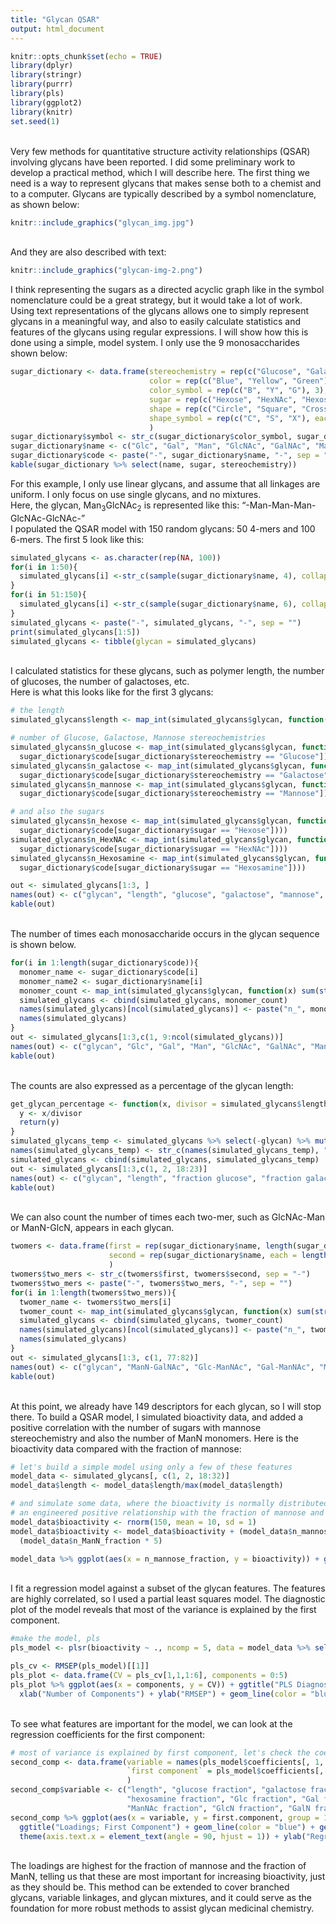 ```yaml
---
title: "Glycan QSAR"
output: html_document
---
```


```r
knitr::opts_chunk$set(echo = TRUE)
library(dplyr)
library(stringr)
library(purrr)
library(pls)
library(ggplot2)
library(knitr)
set.seed(1)
```

<br>
Very few methods for quantitative structure activity relationships (QSAR) involving glycans have been reported. I did some preliminary work to develop a practical method, which I will describe here. The first thing we need is a way to represent glycans that makes sense both to a chemist and to a computer. Glycans are typically described by a symbol nomenclature, as shown below:

```r
knitr::include_graphics("glycan_img.jpg")
```

<br>
And they are also described with text: 

```r
knitr::include_graphics("glycan-img-2.png")
```

I think representing the sugars as a directed acyclic graph like in the symbol nomenclature could be a great strategy, but it would take a lot of work. Using text representations of the glycans allows one to simply represent glycans in a meaningful way, and also to easily calculate statistics and features of the glycans using regular expressions. I will show how this is done using a simple, model system. I only use the 9 monosaccharides shown below:

```r
sugar_dictionary <- data.frame(stereochemistry = rep(c("Glucose", "Galactose", "Mannose"), 3),
                               color = rep(c("Blue", "Yellow", "Green"), 3),
                               color_symbol = rep(c("B", "Y", "G"), 3),
                               sugar = rep(c("Hexose", "HexNAc", "Hexosamine"), each = 3),
                               shape = rep(c("Circle", "Square", "Crossed square"), each = 3),
                               shape_symbol = rep(c("C", "S", "X"), each = 3)
                               )
sugar_dictionary$symbol <- str_c(sugar_dictionary$color_symbol, sugar_dictionary$shape_symbol)
sugar_dictionary$name <- c("Glc", "Gal", "Man", "GlcNAc", "GalNAc", "ManNAc", "GlcN", "GalN", "ManN")
sugar_dictionary$code <- paste("-", sugar_dictionary$name, "-", sep = "")
kable(sugar_dictionary %>% select(name, sugar, stereochemistry))
```

For this example, I only use linear glycans, and assume that all linkages are uniform. I only focus on use single glycans, and no mixtures. 
<br>
Here, the glycan, Man<sub>3</sub>GlcNAc<sub>2</sub> is represented like this: "-Man-Man-Man-GlcNAc-GlcNAc-"
<br>
I populated the QSAR model with 150 random glycans: 50 4-mers and 100 6-mers. The first 5 look like this:



```r
simulated_glycans <- as.character(rep(NA, 100))
for(i in 1:50){
  simulated_glycans[i] <-str_c(sample(sugar_dictionary$name, 4), collapse = "-")
}
for(i in 51:150){
  simulated_glycans[i] <-str_c(sample(sugar_dictionary$name, 6), collapse = "-")
}
simulated_glycans <- paste("-", simulated_glycans, "-", sep = "")
print(simulated_glycans[1:5])
simulated_glycans <- tibble(glycan = simulated_glycans)

```

<br>
I calculated statistics for these glycans, such as polymer length, the number of glucoses, the number of galactoses, etc. 
<br>
Here is what this looks like for the first 3 glycans:
<br>

```r

# the length
simulated_glycans$length <- map_int(simulated_glycans$glycan, function(x) sum(str_count(x, sugar_dictionary$code)))

# number of Glucose, Galactose, Mannose stereochemistries
simulated_glycans$n_glucose <- map_int(simulated_glycans$glycan, function(x) sum(str_count(x, 
  sugar_dictionary$code[sugar_dictionary$stereochemistry == "Glucose"])))
simulated_glycans$n_galactose <- map_int(simulated_glycans$glycan, function(x) sum(str_count(x, 
  sugar_dictionary$code[sugar_dictionary$stereochemistry == "Galactose"])))
simulated_glycans$n_mannose <- map_int(simulated_glycans$glycan, function(x) sum(str_count(x, 
  sugar_dictionary$code[sugar_dictionary$stereochemistry == "Mannose"])))

# and also the sugars
simulated_glycans$n_hexose <- map_int(simulated_glycans$glycan, function(x) sum(str_count(x, 
  sugar_dictionary$code[sugar_dictionary$sugar == "Hexose"])))
simulated_glycans$n_HexNAc <- map_int(simulated_glycans$glycan, function(x) sum(str_count(x, 
  sugar_dictionary$code[sugar_dictionary$sugar == "HexNAc"])))
simulated_glycans$n_Hexosamine <- map_int(simulated_glycans$glycan, function(x) sum(str_count(x, 
  sugar_dictionary$code[sugar_dictionary$sugar == "Hexosamine"])))

out <- simulated_glycans[1:3, ]
names(out) <- c("glycan", "length", "glucose", "galactose", "mannose", "hexose", "HexNAc", "Hexosamine")
kable(out)
```

<br>
The number of times each monosaccharide occurs in the glycan sequence is shown below.
<br>

```r
for(i in 1:length(sugar_dictionary$code)){
  monomer_name <- sugar_dictionary$code[i]
  monomer_name2 <- sugar_dictionary$name[i]
  monomer_count <- map_int(simulated_glycans$glycan, function(x) sum(str_count(x, monomer_name)))
  simulated_glycans <- cbind(simulated_glycans, monomer_count)
  names(simulated_glycans)[ncol(simulated_glycans)] <- paste("n_", monomer_name2, sep = "")
  names(simulated_glycans)
}
out <- simulated_glycans[1:3,c(1, 9:ncol(simulated_glycans))]
names(out) <- c("glycan", "Glc", "Gal", "Man", "GlcNAc", "GalNAc", "ManNAc", "GlcN", "GalN", "ManN")
kable(out)

```

<br>
The counts are also expressed as a percentage of the glycan length:
<br>

```r
get_glycan_percentage <- function(x, divisor = simulated_glycans$length){
  y <- x/divisor
  return(y)
}
simulated_glycans_temp <- simulated_glycans %>% select(-glycan) %>% mutate_each(funs(get_glycan_percentage)) %>% select(-length)
names(simulated_glycans_temp) <- str_c(names(simulated_glycans_temp), "_fraction")
simulated_glycans <- cbind(simulated_glycans, simulated_glycans_temp)
out <- simulated_glycans[1:3,c(1, 2, 18:23)]
names(out) <- c("glycan", "length", "fraction glucose", "fraction galactose", "fraction mannose", "fraction hexose", "fraction HexNAc", "fraction hexosamine")
kable(out)
```

<br>
We can also count the number of times each two-mer, such as GlcNAc-Man or ManN-GlcN, appears in each glycan.

```r
twomers <- data.frame(first = rep(sugar_dictionary$name, length(sugar_dictionary$name)), 
                      second = rep(sugar_dictionary$name, each = length(sugar_dictionary$name))
                      )
twomers$two_mers <- str_c(twomers$first, twomers$second, sep = "-")
twomers$two_mers <- paste("-", twomers$two_mers, "-", sep = "")
for(i in 1:length(twomers$two_mers)){
  twomer_name <- twomers$two_mers[i]
  twomer_count <- map_int(simulated_glycans$glycan, function(x) sum(str_count(x, twomer_name)))
  simulated_glycans <- cbind(simulated_glycans, twomer_count)
  names(simulated_glycans)[ncol(simulated_glycans)] <- paste("n_", twomer_name, sep = "")
  names(simulated_glycans)
}
out <- simulated_glycans[1:3, c(1, 77:82)]
names(out) <- c("glycan", "ManN-GalNAc", "Glc-ManNAc", "Gal-ManNAc", "Man-ManNAc", "GlcNAc-ManNAc", "GalNAc-ManNAc")
kable(out)

```

<br>
At this point, we already have 149 descriptors for each glycan, so I will stop there. To build a QSAR model, I simulated bioactivity data, and added a positive correlation with the number of sugars with mannose stereochemistry and also the number of ManN monomers. Here is the bioactivity data compared with the fraction of mannose:


```r
# let's build a simple model using only a few of these features
model_data <- simulated_glycans[, c(1, 2, 18:32)]
model_data$length <- model_data$length/max(model_data$length)

# and simulate some data, where the bioactivity is normally distributed around 10 and has 
# an engineered positive relationship with the fraction of mannose and the fraction of "ManN"
model_data$bioactivity <- rnorm(150, mean = 10, sd = 1)
model_data$bioactivity <- model_data$bioactivity + (model_data$n_mannose_fraction * 5) + 
  (model_data$n_ManN_fraction * 5)

model_data %>% ggplot(aes(x = n_mannose_fraction, y = bioactivity)) + geom_point(color = "blue") + ylab("Bioactivity") + xlab("Mannose Fraction") 
```

<br>
I fit a regression model against a subset of the glycan features. The features are highly correlated, so I used a partial least squares model. The diagnostic plot of the model reveals that most of the variance is explained by the first component. 

```r
#make the model, pls
pls_model <- plsr(bioactivity ~ ., ncomp = 5, data = model_data %>% select(-glycan), validation = "CV")

pls_cv <- RMSEP(pls_model)[[1]]
pls_plot <- data.frame(CV = pls_cv[1,1,1:6], components = 0:5)
pls_plot %>% ggplot(aes(x = components, y = CV)) + ggtitle("PLS Diagnostics") +
  xlab("Number of Components") + ylab("RMSEP") + geom_line(color = "blue") + geom_point(color = "blue")
```

<br>
To see what features are important for the model, we can look at the regression coefficients for the first component:


```r
# most of variance is explained by first component, let's check the coefficients 
second_comp <- data.frame(variable = names(pls_model$coefficients[, 1, 2]), 
                          `first component` = pls_model$coefficients[, 1, 1]
                          )
second_comp$variable <- c("length", "glucose fraction", "galactose fraction", "mannose fraction", "hexose fraction", "HexNAc fraction",
                          "hexosamine fraction", "Glc fraction", "Gal fraction", "Man fraction", "GlcNAc fraction", "GalNAc fraction", 
                          "ManNAc fraction", "GlcN fraction", "GalN fraction", "ManN fraction")
second_comp %>% ggplot(aes(x = variable, y = first.component, group = 1), fill = "blue") + 
  ggtitle("Loadings; First Component") + geom_line(color = "blue") + geom_point(color = "blue") +
  theme(axis.text.x = element_text(angle = 90, hjust = 1)) + ylab("Regression coefficients") + xlab("Feature")

```

<br>
The loadings are highest for the fraction of mannose and the fraction of ManN, telling us that these are most important for increasing bioactivity, just as they should be. This method can be extended to cover branched glycans, variable linkages, and glycan mixtures, and it could serve as the foundation for more robust methods to assist glycan medicinal chemistry. 
<br>
